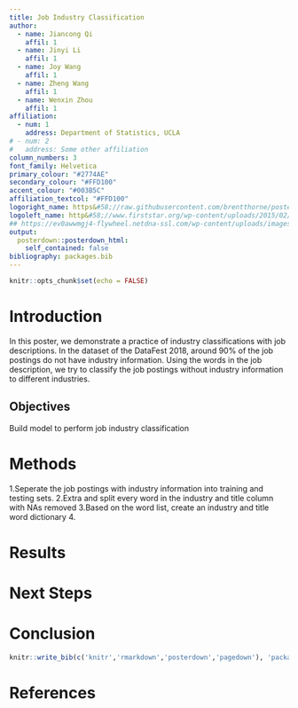 ```yaml
---
title: Job Industry Classification
author:
  - name: Jiancong Qi
    affil: 1
  - name: Jinyi Li
    affil: 1
  - name: Joy Wang
    affil: 1
  - name: Zheng Wang
    affil: 1
  - name: Wenxin Zhou
    affil: 1
affiliation:
  - num: 1
    address: Department of Statistics, UCLA
# - num: 2
#   address: Some other affiliation
column_numbers: 3
font_family: Helvetica
primary_colour: "#2774AE"
secondary_colour: "#FFD100"
accent_colour: "#003B5C"
affiliation_textcol: "#FFD100"
logoright_name: https&#58;//raw.githubusercontent.com/brentthorne/posterdown/master/images/betterhexlogo.png
logoleft_name: http&#58;//www.firststar.org/wp-content/uploads/2015/02/ucla1.jpg
## https://ev0awwmgj4-flywheel.netdna-ssl.com/wp-content/uploads/images/products/products-University-of-CA-Los-Angeles-Seal.jpg
output: 
  posterdown::posterdown_html:
    self_contained: false
bibliography: packages.bib
---
```


```r
knitr::opts_chunk$set(echo = FALSE)
```

# Introduction

In this poster, we demonstrate a practice of industry classifications with job descriptions. In the dataset of the DataFest 2018, around 90% of the job postings do not have industry information. Using the words in the job description, we try to classify the job postings without industry information to different industries. 

## Objectives

Build model to perform job industry classification

# Methods

1.Seperate the job postings with industry information into training and testing sets.
2.Extra and split every word in the industry and title column with NAs removed
3.Based on the word list, create an industry and title word dictionary
4.


# Results


# Next Steps



# Conclusion



```r
knitr::write_bib(c('knitr','rmarkdown','posterdown','pagedown'), 'packages.bib')
```

# References
